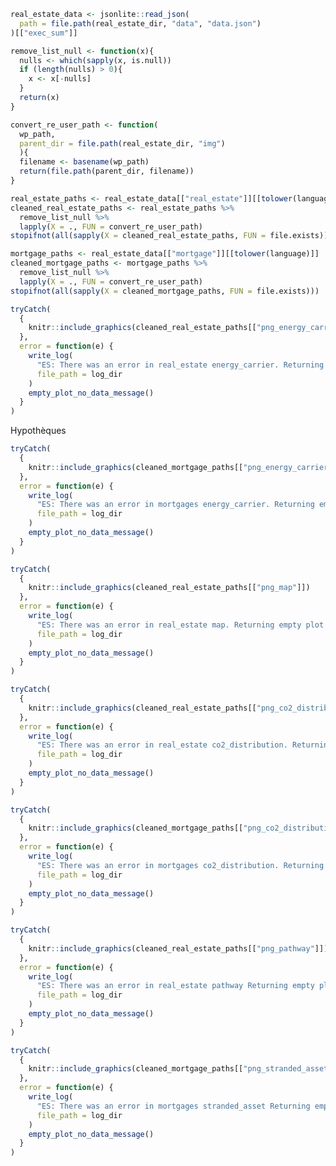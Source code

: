 ```{=latex}
\section{Résultats des portefeuilles immobiliers et hypothécaires}

La section Immobilier et Hypothèques permet aux institutions financières de mesurer l'alignement de leur portefeuille immobilier et hypothécaire suisse avec l'objectif climatique du secteur du bâtiment suisse d'atteindre des émissions nettes nulles en 2050. Le test PACTA évalue donc les émissions de CO\textsubscript{2} de vos investissements immobiliers et hypothécaires.

Les émissions du parc immobilier suisse représentent actuellement un peu plus d'un quart des émissions totales de CO\textsubscript{2} de la Suisse. Les nouveaux bâtiments sont aujourd'hui largement équipés de systèmes de chauffage renouvelables. D'ici 2020, les émissions de CO\textsubscript{2} de l'ensemble des bâtiments devraient avoir diminué d'au moins 40\% par rapport à 1990 - cet objectif n'a pas été atteint. Pour atteindre l'objectif "net zéro" déclaré par le Conseil fédéral en 2050, le parc immobilier suisse doit réduire plus rapidement ses émissions de CO\textsubscript{2} à l'avenir, notamment en rénovant les bâtiments existants \textbf{\href{https://www.bafu.admin.ch/bafu/fr/home/themes/climat/info-specialistes/reduction-emissions/objectifs-reduction/objectif-2050/strategie-climatique-2050.html}{(lien)}}.



```

```r
real_estate_data <- jsonlite::read_json(
  path = file.path(real_estate_dir, "data", "data.json")
)[["exec_sum"]]

remove_list_null <- function(x){
  nulls <- which(sapply(x, is.null))
  if (length(nulls) > 0){
    x <- x[-nulls]
  }
  return(x)
}

convert_re_user_path <- function(
  wp_path,
  parent_dir = file.path(real_estate_dir, "img")
  ){
  filename <- basename(wp_path)
  return(file.path(parent_dir, filename))
}

real_estate_paths <- real_estate_data[["real_estate"]][[tolower(language)]]
cleaned_real_estate_paths <- real_estate_paths %>%
  remove_list_null %>%
  lapply(X = ., FUN = convert_re_user_path)
stopifnot(all(sapply(X = cleaned_real_estate_paths, FUN = file.exists)))

mortgage_paths <- real_estate_data[["mortgage"]][[tolower(language)]]
cleaned_mortgage_paths <- mortgage_paths %>%
  remove_list_null %>%
  lapply(X = ., FUN = convert_re_user_path)
stopifnot(all(sapply(X = cleaned_mortgage_paths, FUN = file.exists)))
```

```{=latex}
\begin{esbox}{État actuel}

\begin{minipage}[t]{0.45\textwidth}
Parts des sources d'énergie par rapport à l'ensemble des participants

Bâtiments détenus directement
```

```r
tryCatch(
  {
    knitr::include_graphics(cleaned_real_estate_paths[["png_energy_carrier"]])
  },
  error = function(e) {
    write_log(
      "ES: There was an error in real_estate energy_carrier. Returning empty plot object.\n",
      file_path = log_dir
    )
    empty_plot_no_data_message()
  }
)
```

Hypothèques 

```r
tryCatch(
  {
    knitr::include_graphics(cleaned_mortgage_paths[["png_energy_carrier"]])
  },
  error = function(e) {
    write_log(
      "ES: There was an error in mortgages energy_carrier. Returning empty plot object.\n",
      file_path = log_dir
    )
    empty_plot_no_data_message()
  }
)
```

```{=latex}
\end{minipage}%
\hfill
\begin{minipage}[t]{0.45\textwidth}

\begin{minipage}[t]{0.7\textwidth}
Répartition géographique des immeubles détenus directement par utilisation
\end{minipage}%

\hfill\exposureImage
```


```r
tryCatch(
  {
    knitr::include_graphics(cleaned_real_estate_paths[["png_map"]])
  },
  error = function(e) {
    write_log(
      "ES: There was an error in real_estate map. Returning empty plot object.\n",
      file_path = log_dir
    )
    empty_plot_no_data_message()
  }
)
```

```{=latex}
Carte des dangers naturels OFEV: \textbf{\href{https://map.geo.admin.ch/?topic=bafu&lang=fr&bgLayer=ch.swisstopo.pixelkarte-grau}{(lien)}}

\end{minipage}%

\begin{minipage}[t]{0.45\textwidth}
Distribution de l'intensité moyenne en CO\textsubscript{2} de votre portefeuille immobilier (bâtiments détenus directement) par rapport à vos pairs.

```


```r
tryCatch(
  {
    knitr::include_graphics(cleaned_real_estate_paths[["png_co2_distribution"]])
  },
  error = function(e) {
    write_log(
      "ES: There was an error in real_estate co2_distribution. Returning empty plot object.\n",
      file_path = log_dir
    )
    empty_plot_no_data_message()
  }
)
```

```{=latex}
\end{minipage}%
\hfill
\begin{minipage}[t]{0.45\textwidth}

\begin{minipage}[t]{0.7\textwidth}
Distribution de l'intensité moyenne de CO\textsubscript{2} de votre portefeuille de prêts hypothécaires par rapport à vos pairs.
\end{minipage}
\hfill\alignmentImage
```


```r
tryCatch(
  {
    knitr::include_graphics(cleaned_mortgage_paths[["png_co2_distribution"]])
  },
  error = function(e) {
    write_log(
      "ES: There was an error in mortgages co2_distribution. Returning empty plot object.\n",
      file_path = log_dir
    )
    empty_plot_no_data_message()
  }
)
```

```{=latex}
\end{minipage}%
\end{esbox}%



\begin{esbox}{Futur}

\begin{minipage}[t]{0.45\textwidth}
\textbf{Chemin de réduction} de tous les bâtiments détenus directement avec les plans de rénovation soumis.

```

```r
tryCatch(
  {
    knitr::include_graphics(cleaned_real_estate_paths[["png_pathway"]])
  },
  error = function(e) {
    write_log(
      "ES: There was an error in real_estate pathway Returning empty plot object.\n",
      file_path = log_dir
    )
    empty_plot_no_data_message()
  }
)
```

```{=latex}
\end{minipage}%
\hfill
\begin{minipage}[t]{0.45\textwidth}

\begin{minipage}[t]{0.7\textwidth}
\textbf{Proportion} de leurs prêts hypothécaires qui se situent au-dessus ou au-dessous de la trajectoire de réduction pour un taux net zéro d'ici 2050.
\end{minipage}
\hfill\alignmentImage
```

```r
tryCatch(
  {
    knitr::include_graphics(cleaned_mortgage_paths[["png_stranded_asset"]])
  },
  error = function(e) {
    write_log(
      "ES: There was an error in mortgages stranded_asset Returning empty plot object.\n",
      file_path = log_dir
    )
    empty_plot_no_data_message()
  }
)
```

```{=latex}
\end{minipage}%
\end{esbox}%
```


\newpage
